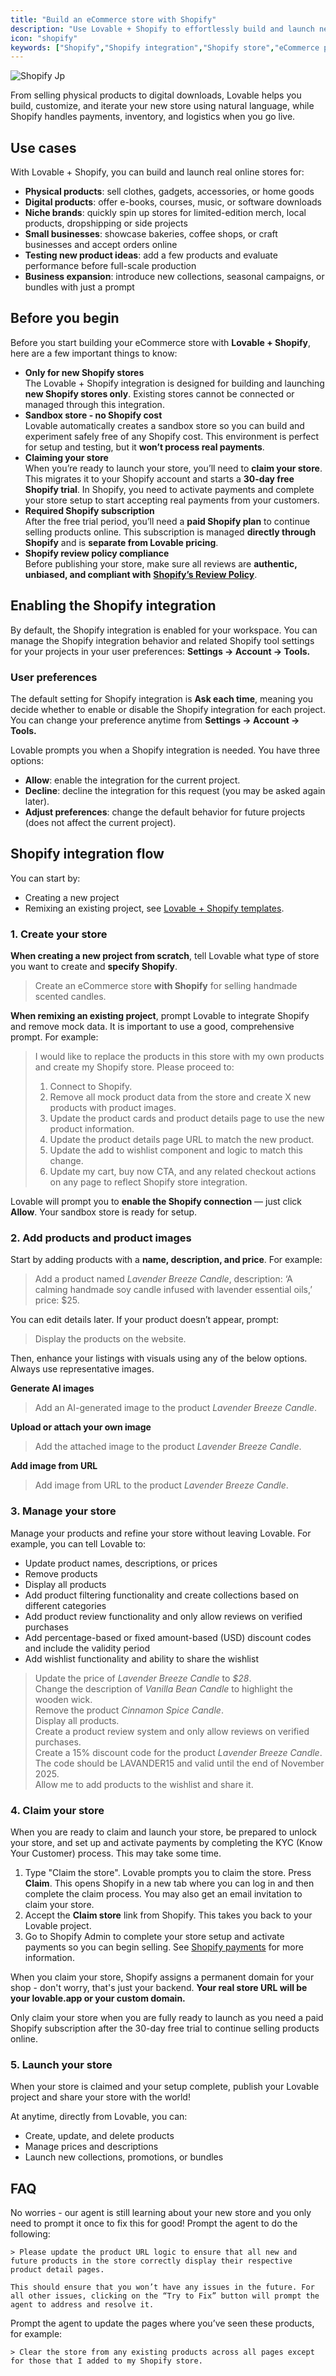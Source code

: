 ```yaml
---
title: "Build an eCommerce store with Shopify"
description: "Use Lovable + Shopify to effortlessly build and launch new online stores from scratch"
icon: "shopify"
keywords: ["Shopify","Shopify integration","Shopify store","eCommerce platform","ecomm","AI store builder","online store setup","Shopify integration","shopify sandbox","manage store","claim store","launch store"]
---
```


![Shopify Jp](/images/shopify.jpg)

From selling physical products to digital downloads, Lovable helps you build, customize, and iterate your new store using natural language, while Shopify handles payments, inventory, and logistics when you go live.

## Use cases

With Lovable + Shopify, you can build and launch real online stores for:

- **Physical products**: sell clothes, gadgets, accessories, or home goods
- **Digital products**: offer e-books, courses, music, or software downloads
- **Niche brands**: quickly spin up stores for limited-edition merch, local products, dropshipping or side projects
- **Small businesses**: showcase bakeries, coffee shops, or craft businesses and accept orders online
- **Testing new product ideas**: add a few products and evaluate performance before full-scale production
- **Business expansion**: introduce new collections, seasonal campaigns, or bundles with just a prompt

## Before you begin

Before you start building your eCommerce store with **Lovable + Shopify**, here are a few important things to know:

- **Only for new Shopify stores**\
  The Lovable + Shopify integration is designed for building and launching **new Shopify stores only**. Existing stores cannot be connected or managed through this integration.
- **Sandbox store - no Shopify cost**\
  Lovable automatically creates a sandbox store so you can build and experiment safely free of  any Shopify cost. This environment is perfect for setup and testing, but it **won’t process real payments**.
- **Claiming your store**\
  When you’re ready to launch your store, you’ll need to **claim your store**. This migrates it to your Shopify account and starts a **30-day free Shopify trial**. In Shopify, you need to activate payments and complete your store setup to start accepting real payments from your customers.
- **Required Shopify subscription**\
  After the free trial period, you’ll need a **paid Shopify plan** to continue selling products online. This subscription is managed **directly through Shopify** and is **separate from Lovable pricing**.
- **Shopify review policy compliance**\
  Before publishing your store, make sure all reviews are **authentic, unbiased, and compliant with** [**Shopify’s Review Policy**](https://help.shopify.com/en/partners/help-support/faq/reviews).

## Enabling the Shopify integration

By default, the Shopify integration is enabled for your workspace. You can manage the Shopify integration behavior and related Shopify tool settings for your projects in your user preferences: **Settings → Account → Tools.**

### User preferences

The default setting for Shopify integration is **Ask each time**, meaning you decide whether to enable or disable the Shopify integration for each project. You can change your preference anytime from **Settings → Account → Tools.**

Lovable prompts you when a Shopify integration is needed. You have three options:

- **Allow**: enable the integration for the current project.
- **Decline**: decline the integration for this request (you may be asked again later).
- **Adjust preferences**: change the default behavior for future projects (does not affect the current project).

## Shopify integration flow

You can start by:

- Creating a new project
- Remixing an existing project, see [Lovable + Shopify templates](https://lovable.dev/shopify).

### 1. Create your store

**When creating a new project from scratch**, tell Lovable what type of store you want to create and **specify Shopify**.

> Create an eCommerce store **with Shopify** for selling handmade scented candles.

**When remixing an existing project**, prompt Lovable to integrate Shopify and remove mock data. It is important to use a good, comprehensive prompt. For example:

> I would like to replace the products in this store with my own products and create my Shopify store. Please proceed to:
>
> 1. Connect to Shopify.
> 2. Remove all mock product data from the store and create X new products with product images.
> 3. Update the product cards and product details page to use the new product information.
> 4. Update the product details page URL to match the new product.
> 5. Update the add to wishlist component and logic to match this change.
> 6. Update my cart, buy now CTA, and any related checkout actions on any page to reflect Shopify store integration.

Lovable will prompt you to **enable the Shopify connection** — just click **Allow**. Your sandbox store is ready for setup.

### 2. Add products and product images

Start by adding products with a **name, description, and price**. For example:

> Add a product named _Lavender Breeze Candle_, description: ‘A calming handmade soy candle infused with lavender essential oils,’ price: \$25.

You can edit details later. If your product doesn’t appear, prompt:

> Display the products on the website.

Then, enhance your listings with visuals using any of the below options. Always use representative images.

**Generate AI images**

> Add an AI-generated image to the product _Lavender Breeze Candle_.

**Upload or attach your own image**

> Add the attached image to the product _Lavender Breeze Candle_.

**Add image from URL**

> Add image from URL to the product _Lavender Breeze Candle_.

### 3. Manage your store

Manage your products and refine your store without leaving Lovable. For example, you can tell Lovable to:

- Update product names, descriptions, or prices
- Remove products
- Display all products
- Add product filtering functionality and create collections based on different categories
- Add product review functionality and only allow reviews on verified purchases
- Add percentage-based or fixed amount-based (USD) discount codes and include the validity period
- Add wishlist functionality and ability to share the wishlist

> Update the price of _Lavender Breeze Candle_ to _\$28_.\
> Change the description of _Vanilla Bean Candle_ to highlight the wooden wick. \
> Remove the product _Cinnamon Spice Candle_.\
> Display all products.\
> Create a product review system and only allow reviews on verified purchases.\
> Create a 15% discount code for the product _Lavender Breeze Candle_. The code should be LAVANDER15 and valid until the end of November 2025. \
> Allow me to add products to the wishlist and share it.

### 4. Claim your store

When you are ready to claim and launch your store, be prepared to unlock your store, and set up and activate payments by completing the KYC (Know Your Customer) process. This may take some time.

1. Type "Claim the store". Lovable prompts you to claim the store. Press **Claim**. This opens Shopify in a new tab where you can log in and then complete the claim process. You may also get an email invitation to claim your store.
2. Accept the **Claim store** link from Shopify. This takes you back to your Lovable project.
4. Go to Shopify Admin to complete your store setup and activate payments so you can begin selling. See [Shopify payments](https://help.shopify.com/en/manual/payments/shopify-payments/onboarding) for more information.

When you claim your store, Shopify assigns a permanent domain for your shop - don't worry, that's just your backend. **Your real store URL will be your lovable.app or your custom domain.**

<Warning>
  Only claim your store when you are fully ready to launch as you need a paid Shopify subscription  after the 30-day free trial to continue selling products online.
</Warning>

### 5. Launch your store

When your store is claimed and your setup complete, publish your Lovable project and share your store with the world!

At anytime, directly from Lovable, you can:

- Create, update, and delete products
- Manage prices and descriptions
- Launch new collections, promotions, or bundles

## FAQ

<AccordionGroup>
  <Accordion title="I added my products to a remixed project, but the link to the product page is broken. How do I fix that?">
    No worries - our agent is still learning about your new store and you only need to prompt it once to fix this for good! Prompt the agent to do the following:

    > Please update the product URL logic to ensure that all new and future products in the store correctly display their respective product detail pages.

    This should ensure that you won’t have any issues in the future. For all other issues, clicking on the “Try to Fix” button will prompt the agent to address and resolve it. 
  </Accordion>
  <Accordion title="I am still seeing some mock products in my remixed project, how can I remove them?">
    Prompt the agent to update the pages where you’ve seen these products, for example:

    > Clear the store from any existing products across all pages except for those that I added to my Shopify store.
  </Accordion>
</AccordionGroup>